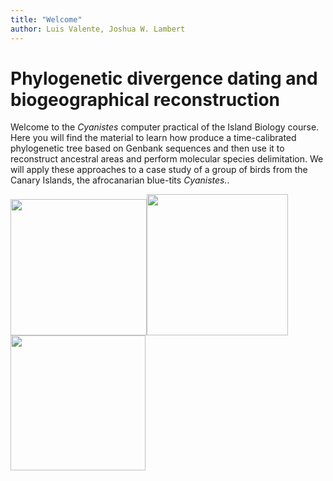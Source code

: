 ```yaml
---
title: "Welcome"
author: Luis Valente, Joshua W. Lambert
---
```


# Phylogenetic divergence dating and biogeographical reconstruction

Welcome to the *Cyanistes* computer practical of the Island Biology course. Here you will find the material to learn how produce a time-calibrated phylogenetic tree based on Genbank sequences and then use it to reconstruct ancestral areas and perform molecular species delimitation. We will apply these approaches to a case study of a group of birds from the Canary Islands, the afrocanarian blue-tits *Cyanistes.*.

![](images/cyanistes_teneriffae.png){width="218"}![](images/cyanistes_caerulus.png){width="226"}![](images/cyanistes_cyanus.png){width="216"}